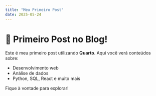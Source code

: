 ```yaml
---
title: "Meu Primeiro Post"
date: 2025-05-24
---
```


# 🎉 Primeiro Post no Blog!

Este é meu primeiro post utilizando **Quarto**. Aqui você verá conteúdos sobre:

- Desenvolvimento web
- Análise de dados
- Python, SQL, React e muito mais

Fique à vontade para explorar!
